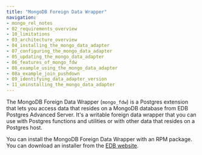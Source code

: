 ```yaml
---
title: "MongoDB Foreign Data Wrapper"
navigation: 
- mongo_rel_notes
- 02_requirements_overview
- 10_limitations
- 03_architecture_overview
- 04_installing_the_mongo_data_adapter
- 07_configuring_the_mongo_data_adapter
- 05_updating_the_mongo_data_adapter
- 06_features_of_mongo_fdw
- 08_example_using_the_mongo_data_adapter
- 08a_example_join_pushdown
- 09_identifying_data_adapter_version
- 11_uninstalling_the_mongo_data_adapter
---
```


The MongoDB Foreign Data Wrapper (`mongo_fdw`) is a Postgres extension that lets you access data that resides on a MongoDB database from EDB Postgres Advanced Server. It's a writable foreign data wrapper that you can use with Postgres functions and utilities or with other data that resides on a Postgres host.

You can install the MongoDB Foreign Data Wrapper with an RPM package. You can download an installer from the [EDB website](https://www.enterprisedb.com/software-downloads-postgres/).


